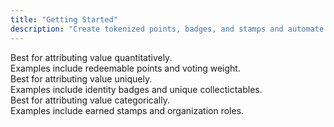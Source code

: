 ```yaml
---
title: "Getting Started"
description: "Create tokenized points, badges, and stamps and automate their distribution."
---
```


<CardGroup cols={3}>

<Card title="Points" icon="coin" href="/token-api/points/create">
  <div style={{paddingTop:'8px', fontSize: "14px"}}>
    Best for attributing value <span style={{fontWeight: "bold"}}>quantitatively</span>.
  </div>
  <div style={{paddingTop:'4px', fontSize: "14px"}}>
    Examples include redeemable points and voting weight.
  </div>
</Card>
<Card title="Badges" icon="id-badge" href="/token-api/badges/create">
  <div style={{paddingTop:'8px', fontSize: "14px"}}>
    Best for attributing value <span style={{fontWeight: "bold"}}>uniquely</span>.
  </div>
  <div style={{paddingTop:'4px', fontSize: "14px"}}>
    Examples include identity badges and unique collectictables.
  </div>
</Card>
<Card title="Stamps" icon="stamp" href="/token-api/stamps/create">
  <div style={{paddingTop:'8px', fontSize: "14px"}}>
    Best for attributing value <span style={{fontWeight: "bold"}}>categorically</span>.
  </div>
  <div style={{paddingTop:'4px', fontSize: "14px"}}>
    Examples include earned stamps and organization roles.
  </div>
</Card>
</CardGroup>
